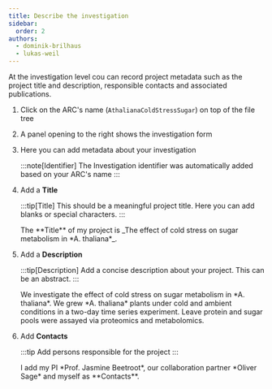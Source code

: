 ```yaml
---
title: Describe the investigation
sidebar:
  order: 2
authors:
  - dominik-brilhaus
  - lukas-weil
---
```



At the investigation level cou can record project metadata such as the project title and description, responsible contacts and associated publications.

<Card icon="pen" title="ARCitect">
  <Steps>

  1. Click on the ARC's name (`AthalianaColdStressSugar`) on top of the file tree
  2. A panel opening to the right shows the investigation form
  3. Here you can add metadata about your investigation

      :::note[Identifier]
      The Investigation identifier was automatically added based on your ARC's name
      :::

  4. Add a **Title**

      :::tip[Title]
      This should be a meaningful project title. Here you can add blanks or special characters.
      :::

      <ViolaSays>
        The **Title** of my project is _The effect of cold stress on sugar metabolism in *A. thaliana*_.
      </ViolaSays>

  4. Add a **Description**

      :::tip[Description]
      Add a concise description about your project. This can be an abstract. 
      :::

      <ViolaSays>
        We investigate the effect of cold stress on sugar metabolism in *A. thaliana*. We grew *A. thaliana* plants under cold and ambient conditions in a two-day time series experiment. Leave protein and sugar pools were assayed via proteomics and metabolomics.
      </ViolaSays>

  4. Add **Contacts**

      :::tip
      Add persons responsible for the project
      :::

      <ViolaSays>
        I add my PI *Prof. Jasmine Beetroot*, our collaboration partner *Oliver Sage* and myself as **Contacts**.
      </ViolaSays>

  </Steps>
</Card>


